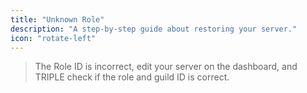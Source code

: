 ```yaml
---
title: "Unknown Role"
description: "A step-by-step guide about restoring your server."
icon: "rotate-left"
---
```


> The Role ID is incorrect, edit your server on the dashboard, and TRIPLE check if the role and guild ID is correct.